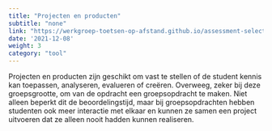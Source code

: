 ```yaml
---
title: "Projecten en producten"
subtitle: "none"
link: "https://werkgroep-toetsen-op-afstand.github.io/assessment-selection-tool/methods/project_product/"
date: '2021-12-08'
weight: 3
category: "tool"
---
```


Projecten en producten zijn geschikt om vast te stellen of de student kennis kan toepassen, analyseren, evalueren of creëren. Overweeg, zeker bij deze groepsgrootte, om van de opdracht een groepsopdracht te maken. Niet alleen beperkt dit de beoordelingstijd, maar bij groepsopdrachten hebben studenten ook meer interactie met elkaar en kunnen ze samen een project uitvoeren dat ze alleen nooit hadden kunnen realiseren. 
